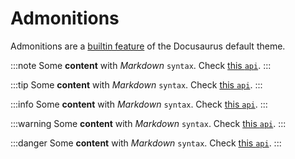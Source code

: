 # Admonitions
Admonitions are a [builtin feature](https://docusaurus.io/docs/markdown-features/admonition) of the Docusaurus default
theme.

:::note
Some **content** with _Markdown_ `syntax`. Check [this `api`](https://docusaurus.io/docs/markdown-features/admonitions).
:::

:::tip
Some **content** with _Markdown_ `syntax`. Check [this `api`](https://docusaurus.io/docs/markdown-features/admonitions).
:::

:::info
Some **content** with _Markdown_ `syntax`. Check [this `api`](https://docusaurus.io/docs/markdown-features/admonitions).
:::

:::warning
Some **content** with _Markdown_ `syntax`. Check [this `api`](https://docusaurus.io/docs/markdown-features/admonitions).
:::

:::danger
Some **content** with _Markdown_ `syntax`. Check [this `api`](https://docusaurus.io/docs/markdown-features/admonitions).
:::
